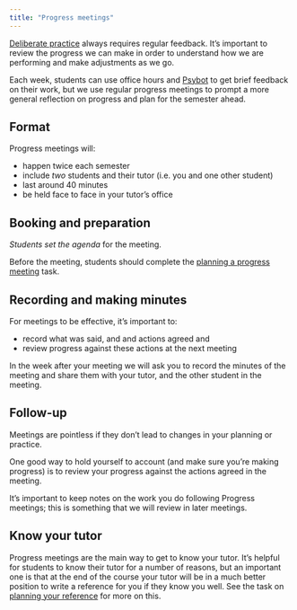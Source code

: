 ```yaml
---
title: "Progress meetings"
---
```




[Deliberate practice](practice.html#deliberate-practice) always requires regular feedback. It's important to review the progress we can make in order to understand how we are performing and make adjustments as we go.

Each week, students can use office hours and [Psybot](psylab-psybot.html) to get brief 
feedback on their work, but we use regular progress meetings to prompt a more general reflection
on progress and plan for the semester ahead.


## Format

Progress meetings will:

- happen twice each semester
- include *two* students and their tutor (i.e. you and one other student)
- last around 40 minutes
- be held face to face in your tutor's office


## Booking and preparation

*Students set the agenda* for the meeting.

Before the meeting, students should complete the [planning a progress meeting](tasks/growth-planning-first-progress-meeting.html) task.


## Recording and making minutes

For meetings to be effective, it's important to:

- record what was said, and and actions agreed and
- review progress against these actions at the next meeting

In the week after your meeting we will ask you to record the minutes of the meeting and share them with your tutor, and the other student in the meeting.


## Follow-up

Meetings are pointless if they don't lead to changes in your planning or practice.

One good way to hold yourself to account (and make sure you're making progress) is to review your progress against the actions agreed in the meeting. 

It's important to keep notes on the work you do following Progress meetings; this is something that we will review in later meetings.


## Know your tutor

Progress meetings are the main way to get to know your tutor. It's helpful for students to know their tutor for a number of reasons, but an important one is that at the end of the course your tutor will be 
in a much better position to write a reference for you if they know you well. See the task on [planning your reference](tasks/growth-planning-reference.html) for more on this.



